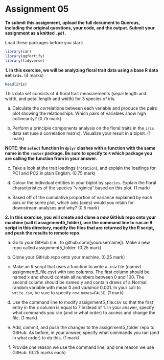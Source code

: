 # Assignment 05

**To submit this assignment, upload the full document to Quercus, including the original questions, your code, and the output. Submit your assignment as a knitted `.pdf`.**

Load these packages before you start:

```r
library(car)
library(ggfortify)
library(tidyverse)
```

**1. In this exercise, we will be analyzing floral trait data using a base R data set `iris`.** (4 marks)

```r
head(iris)
```

This data set consists of 4 floral trait measurements (sepal length and width, and petal length and width) for 3 species of iris. 

a. Calculate the correlations between each variable and produce the pairs plot showing the relationships. Which pairs of variables show high collinearity? (0.75 mark)

b. Perform a principle components analysis on the floral traits in the `iris` data set (use a correlation matrix). Visualize your result in a biplot. (1 mark)

**NOTE: the `select` function in `dplyr` clashes with a function with the same name in the `raster` package. Be sure to specify to `R` which package you are calling the function from in your answer.**

c. Take a look at the trait loadings (`rotation`), and explain the loadings for PC1 and PC2 in plain English. (0.75 mark)

d. Colour the individual entities in your biplot by `species`. Explain the floral characteristics of the species "virginica" based on this plot. (1 mark)

e. Based off of the cumulative proportion of variance explained by each axis or the scree plot, which axis (axes) would you retain for downstream analyses and why? (0.5 mark)

**2. In this exercise, you will create and clone a _new_ GitHub repo onto your machine (call it assignment5_folder), use the command line to run an R script in this directory, modify the files that are returned by the R script, and push the results to remote repo.**

a. Go to _your_ GitHub (i.e., to github.com/[yourusername]). Make a new repo called assignment5_folder. (0.25 mark)

b. Clone your GitHub repo onto your machine. (0.25 mark)

c. Make an R script that uses a function to write a .csv file (named assignment5_file.csv) with two columns. The first column should be named x and should contain all numbers between 0 and 100. The second column should be named y and contain draws of a Normal random variable with mean 0 and _variance_ 0.001. In your call to `write.csv`, be sure to specify `row.names=FALSE`. (1 mark)

d. Use the command line to modify assignment5_file.csv so that the first entry in the x column is equal to 7 instead of 1. In your answer, specify what commands you ran (and in what order) to access and change the file. (1 mark)

e. Add, commit, and push the changes to the assignment5_folder repo to GitHub. As before, in your answer, specify what commands you ran (and in what order) to do this. (1 mark)

f. Provide one reason we use the command line, and one reason we use GitHub. (0.25 marks each)